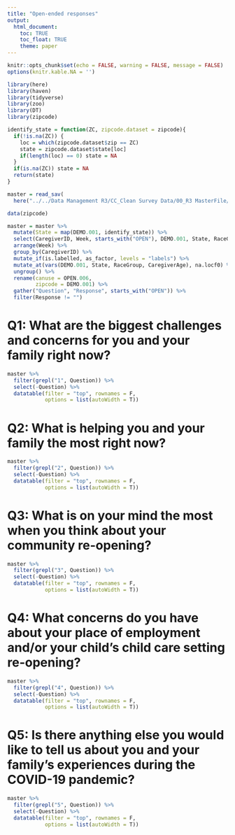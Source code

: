 ```yaml
---
title: "Open-ended responses"
output: 
  html_document:
    toc: TRUE
    toc_float: TRUE
    theme: paper
---
```


```r
knitr::opts_chunk$set(echo = FALSE, warning = FALSE, message = FALSE)
options(knitr.kable.NA = '')
```

```r
library(here)
library(haven)
library(tidyverse)
library(zoo)
library(DT)
library(zipcode)
```

```r
identify_state = function(ZC, zipcode.dataset = zipcode){
  if(!is.na(ZC)) {
    loc = which(zipcode.dataset$zip == ZC)
    state = zipcode.dataset$state[loc]
    if(length(loc) == 0) state = NA
  }
  if(is.na(ZC)) state = NA
  return(state)
}
```


```r

master = read_sav(
  here("../../Data Management R3/CC_Clean Survey Data/00_R3 MasterFile/MasterFile_groupings.sav"))
```

```r
data(zipcode)

master = master %>%
  mutate(State = map(DEMO.001, identify_state)) %>%
  select(CaregiverID, Week, starts_with("OPEN"), DEMO.001, State, RaceGroup, CaregiverAge) %>%
  arrange(Week) %>%
  group_by(CaregiverID) %>%
  mutate_if(is.labelled, as_factor, levels = "labels") %>%
  mutate_at(vars(DEMO.001, State, RaceGroup, CaregiverAge), na.locf0) %>%
  ungroup() %>%
  rename(canuse = OPEN.006,
         zipcode = DEMO.001) %>%
  gather("Question", "Response", starts_with("OPEN")) %>%
  filter(Response != "")

```
# Q1: What are the biggest challenges and concerns for you and your family right now?

```r
master %>%
  filter(grepl("1", Question)) %>%
  select(-Question) %>%
  datatable(filter = "top", rownames = F, 
            options = list(autoWidth = T))
```

# Q2: What is helping you and your family the most right now?

```r
master %>%
  filter(grepl("2", Question)) %>%
  select(-Question) %>%
  datatable(filter = "top", rownames = F, 
            options = list(autoWidth = T))
```


# Q3: What is on your mind the most when you think about your community re-opening?

```r
master %>%
  filter(grepl("3", Question)) %>%
  select(-Question) %>%
  datatable(filter = "top", rownames = F, 
            options = list(autoWidth = T))
```


# Q4: What concerns do you have about your place of employment and/or your child’s child care setting re-opening?

```r
master %>%
  filter(grepl("4", Question)) %>%
  select(-Question) %>%
  datatable(filter = "top", rownames = F, 
            options = list(autoWidth = T))
```


# Q5: Is there anything else you would like to tell us about you and your family’s experiences during the COVID-19 pandemic?

```r
master %>%
  filter(grepl("5", Question)) %>%
  select(-Question) %>%
  datatable(filter = "top", rownames = F, 
            options = list(autoWidth = T))
```

